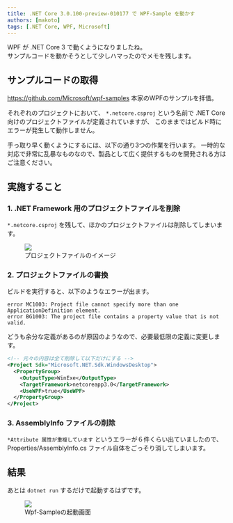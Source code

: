 ```yaml
---
title: .NET Core 3.0.100-preview-010177 で WPF-Sample を動かす
authors: [makoto]
tags: [.NET Core, WPF, Microsoft]
---
```


WPF が .NET Core 3 で動くようになりましたね。  
サンプルコードを動かそうとして少しハマったのでメモを残します。

## サンプルコードの取得

https://github.com/Microsoft/wpf-samples
本家のWPFのサンプルを拝借。

それぞれのプロジェクトにおいて、 `*.netcore.csproj` という名前で .NET Core 向けのプロジェクトファイルが定義されていますが、
このままではビルド時にエラーが発生して動作しません。

手っ取り早く動くようにするには、以下の通り3つの作業を行います。
一時的な対応で非常に乱暴なものなので、製品として広く提供するものを開発される方はご注意ください。

## 実施すること

### 1. .NET Framework 用のプロジェクトファイルを削除

`*.netcore.csproj` を残して、ほかのプロジェクトファイルは削除してしまいます。

<figure class="figure-image figure-image-fotolife" title="プロジェクトファイルのイメージ">
  <img src={require('./project-filename.png').default} />
  <figcaption>プロジェクトファイルのイメージ</figcaption>
</figure>

### 2. プロジェクトファイルの書換

ビルドを実行すると、以下のようなエラーが出ます。
```
error MC1003: Project file cannot specify more than one ApplicationDefinition element. 
error BG1003: The project file contains a property value that is not valid. 
``` 
どうも余分な定義があるのが原因のようなので、必要最低限の定義に変更します。

```xml title="*.netcore.csproj"
<!-- 元々の内容は全て削除して以下だけにする -->
<Project Sdk="Microsoft.NET.Sdk.WindowsDesktop">
  <PropertyGroup>
    <OutputType>WinExe</OutputType>
    <TargetFramework>netcoreapp3.0</TargetFramework>
    <UseWPF>true</UseWPF>
  </PropertyGroup>
</Project>
```

### 3. AssemblyInfo ファイルの削除

`*Attribute 属性が重複しています`  というエラーが６件くらい出ていましたので、
Properties/AssemblyInfo.cs ファイル自体をごっそり消してしまいます。
 

## 結果

あとは `dotnet run` するだけで起動するはずです。

<figure class="figure-image figure-image-fotolife" title="Wpf-Sampleの起動画面">
  <img src={require('./dotnet-run-result.png').default} />
  <figcaption>Wpf-Sampleの起動画面</figcaption>
</figure>

